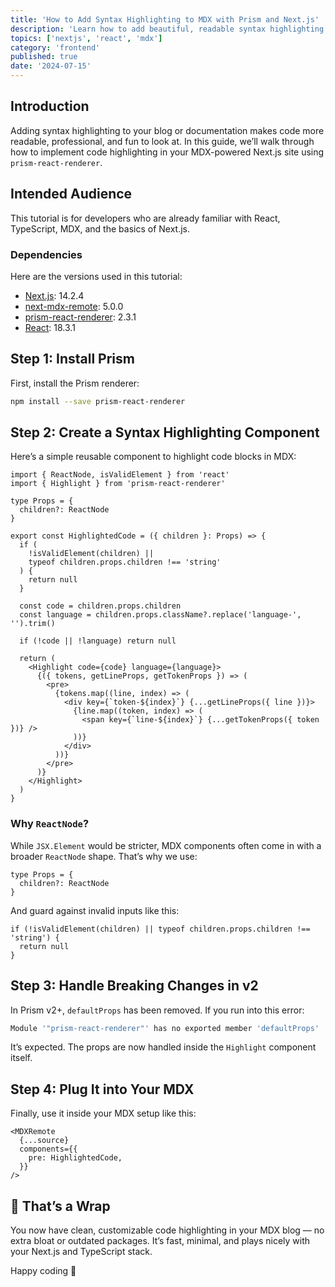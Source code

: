 ```yaml
---
title: 'How to Add Syntax Highlighting to MDX with Prism and Next.js'
description: 'Learn how to add beautiful, readable syntax highlighting to your MDX blog using Prism, Next.js, and TypeScript. Step-by-step guide with code examples.'
topics: ['nextjs', 'react', 'mdx']
category: 'frontend'
published: true
date: '2024-07-15'
---
```


## Introduction

Adding syntax highlighting to your blog or documentation makes code more readable, professional, and fun to look at. In this guide, we’ll walk through how to implement code highlighting in your MDX-powered Next.js site using `prism-react-renderer`.

## Intended Audience

This tutorial is for developers who are already familiar with React, TypeScript, MDX, and the basics of Next.js.

### Dependencies

Here are the versions used in this tutorial:

- [Next.js](https://nextjs.org/): 14.2.4
- [next-mdx-remote](https://github.com/hashicorp/next-mdx-remote): 5.0.0
- [prism-react-renderer](https://github.com/FormidableLabs/prism-react-renderer): 2.3.1
- [React](https://react.dev/): 18.3.1

## Step 1: Install Prism

First, install the Prism renderer:

```bash
npm install --save prism-react-renderer
```

## Step 2: Create a Syntax Highlighting Component

Here’s a simple reusable component to highlight code blocks in MDX:

```tsx
import { ReactNode, isValidElement } from 'react'
import { Highlight } from 'prism-react-renderer'

type Props = {
  children?: ReactNode
}

export const HighlightedCode = ({ children }: Props) => {
  if (
    !isValidElement(children) ||
    typeof children.props.children !== 'string'
  ) {
    return null
  }

  const code = children.props.children
  const language = children.props.className?.replace('language-', '').trim()

  if (!code || !language) return null

  return (
    <Highlight code={code} language={language}>
      {({ tokens, getLineProps, getTokenProps }) => (
        <pre>
          {tokens.map((line, index) => (
            <div key={`token-${index}`} {...getLineProps({ line })}>
              {line.map((token, index) => (
                <span key={`line-${index}`} {...getTokenProps({ token })} />
              ))}
            </div>
          ))}
        </pre>
      )}
    </Highlight>
  )
}
```

### Why `ReactNode`?

While `JSX.Element` would be stricter, MDX components often come in with a broader `ReactNode` shape. That’s why we use:

```tsx
type Props = {
  children?: ReactNode
}
```

And guard against invalid inputs like this:

```tsx
if (!isValidElement(children) || typeof children.props.children !== 'string') {
  return null
}
```

## Step 3: Handle Breaking Changes in v2

In Prism v2+, `defaultProps` has been removed. If you run into this error:

```bash
Module '"prism-react-renderer"' has no exported member 'defaultProps'
```

It’s expected. The props are now handled inside the `Highlight` component itself.

## Step 4: Plug It into Your MDX

Finally, use it inside your MDX setup like this:

```tsx
<MDXRemote
  {...source}
  components={{
    pre: HighlightedCode,
  }}
/>
```

## 🎉 That’s a Wrap

You now have clean, customizable code highlighting in your MDX blog — no extra bloat or outdated packages. It’s fast, minimal, and plays nicely with your Next.js and TypeScript stack.

Happy coding 💫
